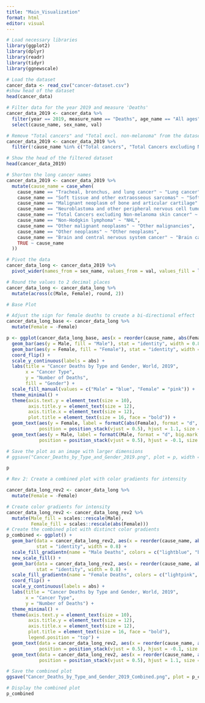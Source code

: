 ```yaml
---
title: "Main_Visualization"
format: html
editor: visual
---
```


```r
# Load necessary libraries
library(ggplot2)
library(dplyr)
library(readr)
library(tidyr)
library(ggnewscale)
```

```r
# Load the dataset
cancer_data <- read_csv("cancer-dataset.csv")
#show head of the dataset
head(cancer_data)
```

```r
# Filter data for the year 2019 and measure 'Deaths'
cancer_data_2019 <- cancer_data %>%
  filter(year == 2019, measure_name == "Deaths", age_name == "All ages") %>%
  select(cause_name, sex_name, val)

# Remove "Total cancers" and "Total excl. non-melanoma" from the dataset
cancer_data_2019 <- cancer_data_2019 %>%
  filter(!cause_name %in% c("Total cancers", "Total Cancers excluding Non-melanoma skin cancer"))

# Show the head of the filtered dataset
head(cancer_data_2019)
```

```r
# Shorten the long cancer names
cancer_data_2019 <- cancer_data_2019 %>%
  mutate(cause_name = case_when(
    cause_name == "Tracheal, bronchus, and lung cancer" ~ "Lung cancer",
    cause_name == "Soft tissue and other extraosseous sarcomas" ~ "Soft tissue sarcomas",
    cause_name == "Malignant neoplasm of bone and articular cartilage" ~ "Bone cancer",
    cause_name == "Neuroblastoma and other peripheral nervous cell tumors" ~ "Neuroblastoma",
    cause_name == "Total Cancers excluding Non-melanoma skin cancer" ~ "Total excl. non-melanoma",
    cause_name == "Non-Hodgkin lymphoma" ~ "NHL",
    cause_name == "Other malignant neoplasms" ~ "Other malignancies",
    cause_name == "Other neoplasms" ~ "Other neoplasms",
    cause_name == "Brain and central nervous system cancer" ~ "Brain cancer",
    TRUE ~ cause_name
  ))
```

```r
# Pivot the data
cancer_data_long <- cancer_data_2019 %>%
  pivot_wider(names_from = sex_name, values_from = val, values_fill = list(val = 0))

# Round the values to 2 decimal places
cancer_data_long <- cancer_data_long %>%
  mutate(across(c(Male, Female), round, 2))
```

```r
# Base Plot

# Adjust the sign for female deaths to create a bi-directional effect
cancer_data_long_base <- cancer_data_long %>%
  mutate(Female = -Female)

p <- ggplot(cancer_data_long_base, aes(x = reorder(cause_name, abs(Female) + Male))) +
  geom_bar(aes(y = Male, fill = "Male"), stat = "identity", width = 0.8) +
  geom_bar(aes(y = Female, fill = "Female"), stat = "identity", width = 0.8) +
  coord_flip() +
  scale_y_continuous(labels = abs) +
  labs(title = "Cancer Deaths by Type and Gender, World, 2019",
       x = "Cancer Type",
       y = "Number of Deaths",
       fill = "Gender") +
  scale_fill_manual(values = c("Male" = "blue", "Female" = "pink")) +
  theme_minimal() +
  theme(axis.text.y = element_text(size = 10),
        axis.title.y = element_text(size = 12),
        axis.title.x = element_text(size = 12),
        plot.title = element_text(size = 16, face = "bold")) +
  geom_text(aes(y = Female, label = formatC(abs(Female), format = "d", big.mark = ",")), 
            position = position_stack(vjust = 0.5), hjust = 1.1, size = 3) +
  geom_text(aes(y = Male, label = formatC(Male, format = "d", big.mark = ",")), 
            position = position_stack(vjust = 0.5), hjust = -0.1, size = 3)

# Save the plot as an image with larger dimensions
# ggsave("Cancer_Deaths_by_Type_and_Gender_2019.png", plot = p, width = 20, height = 15, dpi = 300)

p

```

```r
# Rev 2: Create a combined plot with color gradients for intensity

cancer_data_long_rev2 <- cancer_data_long %>%
  mutate(Female = -Female)

# Create color gradients for intensity
cancer_data_long_rev2 <- cancer_data_long_rev2 %>%
  mutate(Male_fill = scales::rescale(Male),
         Female_fill = scales::rescale(abs(Female)))
# Create the combined plot with distinct color gradients
p_combined <- ggplot() +
  geom_bar(data = cancer_data_long_rev2, aes(x = reorder(cause_name, abs(Female) + Male), y = Male, fill = Male), 
           stat = "identity", width = 0.8) +
  scale_fill_gradientn(name = "Male Deaths", colors = c("lightblue", "blue", "darkblue")) +
  new_scale_fill() +
  geom_bar(data = cancer_data_long_rev2, aes(x = reorder(cause_name, abs(Female) + Male), y = Female, fill = Female), 
           stat = "identity", width = 0.8) +
  scale_fill_gradientn(name = "Female Deaths", colors = c("lightpink", "red", "darkred")) +
  coord_flip() +
  scale_y_continuous(labels = abs) +
  labs(title = "Cancer Deaths by Type and Gender, World, 2019",
       x = "Cancer Type",
       y = "Number of Deaths") +
  theme_minimal() +
  theme(axis.text.y = element_text(size = 10),
        axis.title.y = element_text(size = 12),
        axis.title.x = element_text(size = 12),
        plot.title = element_text(size = 16, face = "bold"),
        legend.position = "top") +
  geom_text(data = cancer_data_long_rev2, aes(x = reorder(cause_name, abs(Female) + Male), y = Male, label = formatC(Male, format = "d", big.mark = ",")), 
            position = position_stack(vjust = 0.5), hjust = -0.1, size = 3, color = "blue") +
  geom_text(data = cancer_data_long_rev2, aes(x = reorder(cause_name, abs(Female) + Male), y = Female, label = formatC(abs(Female), format = "d", big.mark = ",")), 
            position = position_stack(vjust = 0.5), hjust = 1.1, size = 3, color = "red")

# Save the combined plot
ggsave("Cancer_Deaths_by_Type_and_Gender_2019_Combined.png", plot = p_combined, width = 20, height = 15, dpi = 300)

# Display the combined plot
p_combined

```

```r

```

```r

```
